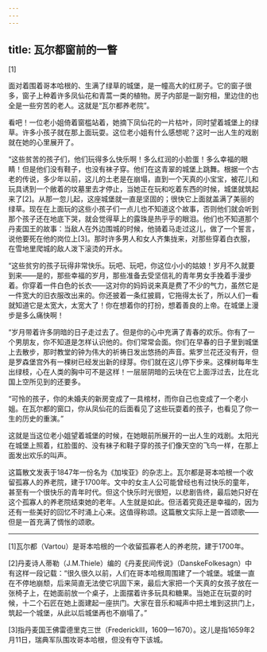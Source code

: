 ```yaml
---
---
---
```

title: 瓦尔都窗前的一瞥
---







[1]





面对着围着哥本哈根的、生满了绿草的城堡，是一幢高大的红房子。它的窗子很多，窗子上种着许多凤仙花和青蒿一类的植物。房子内部是一副穷相，里边住的也全是一些穷苦的老人。这就是“瓦尔都养老院”。

看吧！一位老小姐倚着窗槛站着，她摘下凤仙花的一片枯叶，同时望着城堡上的绿草。许多小孩子就在那上面玩耍。这位老小姐有什么感想呢？这时一出人生的戏剧就在她的心里展开了。

“这些贫苦的孩子们，他们玩得多么快乐啊！多么红润的小脸蛋！多么幸福的眼睛！但是他们没有鞋子，也没有袜子穿。他们在这青翠的城堡上跳舞。根据一个古老的传说，多少年以前，这儿的土老是在崩塌，直到一个天真的小宝宝，被花儿和玩具诱到一个敞着的坟墓里去才停止，当她正在玩和吃着东西的时候，城堡就筑起来了[2]。从那一忽儿起，这座城堡就一直是坚固的；很快它上面就盖满了美丽的绿草。现在在上面玩的这些小孩子们一点儿也不知道这个故事，否则他们就会听到那个孩子还在地底下哭，就会觉得草上的露珠是热乎乎的眼泪。他们也不知道那个丹麦国王的故事：当敌人在外边围城的时候，他骑着马走过这儿，做了一个誓言，说他要死在他的岗位上[3]。那时许多男人和女人齐集拢来，对那些穿着白衣服，在雪地里爬城的敌人泼下滚烫的开水。

“这些贫穷的孩子玩得非常快乐。玩吧、玩吧，你这位小小的姑娘！岁月不久就要到来——是的，那些幸福的岁月，那些准备去受坚信礼的青年男女手挽着手漫步着。你穿着一件白色的长衣——这对你的妈妈说来真是费了不少的气力，虽然它是一件宽大的旧衣服改出来的。你还披着一条红披肩，它拖得太长了，所以人们一看就知道它是太宽大，太宽大了！你在想着你的打扮，想着善良的上帝。在城堡上漫步是多么痛快啊！

“岁月带着许多阴暗的日子走过去了。但是你的心中充满了青春的欢乐。你有了一个男朋友，你不知道是怎样认识他的。你们常常会面。你们在早春的日子里到城堡上去散步，那时教堂的钟为伟大的祈祷日发出悠扬的声音。紫罗兰花还没有开，但是罗森堡宫外有一棵树已经发出新的绿芽。你们就在这儿停下步来。这棵树每年生出绿枝，心在人类的胸中可不是这样！一层层阴暗的云块在它上面浮过去，比在北国上空所见到的还要多。

“可怜的孩子，你的未婚夫的新房变成了一具棺材，而你自己也变成了一个老小姐。在瓦尔都的窗口，你从凤仙花的后面看见了这些玩耍着的孩子，也看见了你一生的历史的重演。”

这就是当这位老小姐望着城堡的时候，在她眼前所展开的一出人生的戏剧。太阳光在城堡上照着，红脸蛋的、没有袜子和鞋子穿的孩子们像天空的飞鸟一样，在那上面发出欢乐的叫声。

这篇散文发表于1847年一份名为《加埃亚》的杂志上。瓦尔都是哥本哈根一个收留孤寡人的养老院，建于1700年。文中的女主人公可能曾经也有过快乐的童年，甚至有一个很快乐的青年时代。但这个快乐时光很短，以悲剧告终，最后她只好在这个孤寡人的养老院结束她的老年。人生就是如此。但活着究竟还是幸福的，因为还有一些美好的回忆不时涌上心来。这值得称颂。这篇散文实际上是一首颂歌——但是一首充满了惆怅的颂歌。



***



[1]瓦尔都（Vartou）是哥本哈根的一个收留孤寡老人的养老院，建于1700年。

[2]丹麦诗人蒂勒（J.M.Thiele）编的《丹麦民间传说》（DanskeFolkesagn）中有这样一段记载：“很久很久以前，人们在哥本哈根周围建了一个城堡。城堡一直在不停地崩颓，后来简直无法使它巩固下来，最后大家把一个天真的女孩子放在一张椅子上，在她面前放一个桌子，上面摆着许多玩具和糖果。当她正在玩耍的时候，十二个石匠在她上面建起一座拱门。大家在音乐和喊声中把土堆到这拱门上，筑起一个城堡，从此以后城堡再也不崩塌了。”

[3]指丹麦国王佛雷德里克三世（FrederickⅢ，1609—1670）。这儿是指1659年2月11日，瑞典军队围攻哥本哈根，但没有夺下该城。